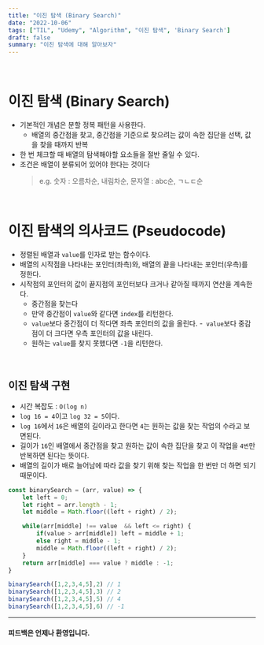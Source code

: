```yaml
---
title: "이진 탐색 (Binary Search)"
date: "2022-10-06"
tags: ["TIL", "Udemy", "Algorithm", "이진 탐색", 'Binary Search']
draft: false
summary: "이진 탐색에 대해 알아보자"
---
```


&nbsp;

# 이진 탐색 (Binary Search)

- 기본적인 개념은 분할 정복 패턴을 사용한다.
  - 배열의 중간점을 찾고, 중간점을 기준으로 찾으려는 값이 속한 집단을 선택, 값을 찾을 때까지 반복
- 한 번 체크할 때 배열의 탐색해야할 요소들을 절반 줄일 수 있다.
- 조건은 배열이 분류되어 있어야 한다는 것이다
    > e.g. 숫자 : 오름차순, 내림차순, 문자열 : abc순, ㄱㄴㄷ순


&nbsp;

# 이진 탐색의 의사코드 (Pseudocode)

- 정렬된 배열과 `value`를 인자로 받는 함수이다.
- 배열의 시작점을 나타내는 포인터(좌측)와, 배열의 끝을 나타내는 포인터(우측)를 정한다.
- 시작점의 포인터의 값이 끝지점의 포인터보다 크거나 같아질 때까지 연산을 계속한다.
  - 중간점을 찾는다
  - 만약 중간점이 `value`와 같다면 `index`를 리턴한다.
  - `value`보다 중간점이 더 작다면 좌측 포인터의 값을 올린다.
  -` value`보다 중감점이 더 크다면 우측 포인터의 값을 내린다.
  - 원하는 `value`를 찾지 못했다면 `-1`을 리턴한다.

&nbsp;

## 이진 탐색 구현

- 시간 복잡도 : `O(log n)`
- `log 16 = 4`이고 `log 32 = 5`이다.
- `log 16`에서 `16`은 배열의 길이라고 한다면 `4`는 원하는 값을 찾는 작업의 수라고 보면된다.
- 길이가 `16`인 배열에서 중간점을 찾고 원하는 값이 속한 집단을 찾고 이 작업을 `4번`만 반복하면 된다는 뜻이다.
- 배열의 길이가 배로 늘어남에 따라 값을 찾기 위해 찾는 작업을 한 번만 더 하면 되기 때문이다.

```jsx
const binarySearch = (arr, value) => {
    let left = 0;
    let right = arr.length - 1;
    let middle = Math.floor((left + right) / 2);

    while(arr[middle] !== value  && left <= right) {
        if(value > arr[middle]) left = middle + 1;
        else right = middle - 1;
        middle = Math.floor((left + right) / 2);
    }
    return arr[middle] === value ? middle : -1;
}

binarySearch([1,2,3,4,5],2) // 1
binarySearch([1,2,3,4,5],3) // 2
binarySearch([1,2,3,4,5],5) // 4
binarySearch([1,2,3,4,5],6) // -1
```



---

#### 피드백은 언제나 환영입니다.